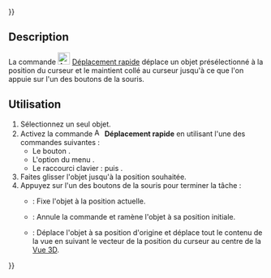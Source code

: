 {{UnfinishedDocu{{#translation:}}}}
<languages/>

{{Docnav/fr
|[[Assembly3_AxialMove/fr|Déplacement axial]]
|[[Assembly3_LockMover/fr|Verrouiller le déplacement]]
|[[Assembly3_Workbench/fr|Assembly3]]
|IconL=Assembly_AxialMove.svg‎‎
|IconR=Assembly_LockMover.svg‎‎
|IconC=Assembly3_workbench_icon.svg
}}

{{GuiCommand/fr
|Name=Assembly3 QuickMove
|Name/fr=Assembly3 Déplacement rapide
|Icon=Assembly_QuickMove.svg‎‎
|MenuLocation=Assembly3 → Quick move
|Workbenches=[[Assembly3_Workbench/fr|Assembly3]]
|Shortcut={{KEY|A}} puis {{KEY|Q}}
}}

== Description ==

La commande [[Image:Assembly_QuickMove.svg|24px]] [[Assembly3_QuickMove/fr|Déplacement rapide]] déplace un objet présélectionné à la position du curseur et le maintient collé au curseur jusqu'à ce que l'on appuie sur l'un des boutons de la souris.

<span id="Usage"></span>
== Utilisation ==

# Sélectionnez un seul objet.
# Activez la commande [[Image:Assembly_QuickMove.svg|16px]] '''Déplacement rapide''' en utilisant l'une des commandes suivantes :
#* Le bouton {{Button|[[Image:Assembly_QuickMove.svg|16px]] [[Assembly3_QuickMove/fr|Quick move]]}}.
#* L'option du menu {{MenuCommand|Assembly3 → [[Image:Assembly_QuickMove.svg|16px]] Quick move}}.
#* Le raccourci clavier : {{KEY|A}} puis {{KEY|Q}}.
# Faites glisser l'objet jusqu'à la position souhaitée.
# Appuyez sur l'un des boutons de la souris pour terminer la tâche :
#* {{Button|LMB}} : Fixe l'objet à la position actuelle.
#* {{Button|RMB}} : Annule la commande et ramène l'objet à sa position initiale.
#* {{Button|MMB}} : Déplace l'objet à sa position d'origine et déplace tout le contenu de la vue en suivant le vecteur de la position du curseur au centre de la [[3D_view/fr|Vue 3D]].


{{Docnav/fr
|[[Assembly3_AxialMove/fr|Déplacement axial]]
|[[Assembly3_LockMover/fr|Verrouiller le déplacement]]
|[[Assembly3_Workbench/fr|Assembly3]]
|IconL=Assembly_AxialMove.svg‎‎
|IconR=Assembly_LockMover.svg‎‎
|IconC=Assembly3_workbench_icon.svg
}}

{{Userdocnavi{{#translation:}}}}